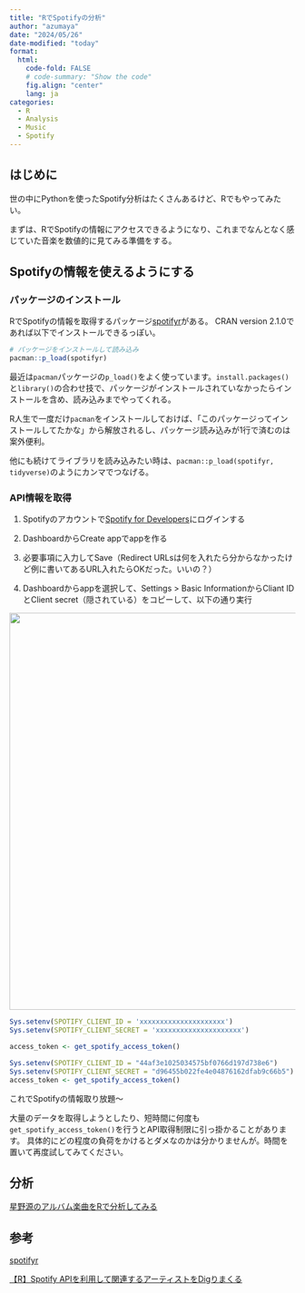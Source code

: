 ```yaml
---
title: "RでSpotifyの分析"
author: "azumaya"
date: "2024/05/26"
date-modified: "today"
format:
  html:
    code-fold: FALSE 
    # code-summary: "Show the code"
    fig.align: "center"
    lang: ja
categories:
  - R
  - Analysis
  - Music
  - Spotify
---
```


## はじめに

世の中にPythonを使ったSpotify分析はたくさんあるけど、Rでもやってみたい。

まずは、RでSpotifyの情報にアクセスできるようになり、これまでなんとなく感じていた音楽を数値的に見てみる準備をする。


##  Spotifyの情報を使えるようにする

### パッケージのインストール

RでSpotifyの情報を取得するパッケージ[spotifyr](https://www.rcharlie.com/spotifyr/)がある。
CRAN version 2.1.0であれば以下でインストールできるっぽい。

```r
# パッケージをインストールして読み込み
pacman::p_load(spotifyr)
```

::: {.callout-tip appearance="simple"}
最近は`pacman`パッケージの`p_load()`をよく使っています。`install.packages()`と`library()`の合わせ技で、パッケージがインストールされていなかったらインストールを含め、読み込みまでやってくれる。

R人生で一度だけ`pacman`をインストールしておけば、「このパッケージってインストールしてたかな」から解放されるし、パッケージ読み込みが1行で済むのは案外便利。

他にも続けてライブラリを読み込みたい時は、`pacman::p_load(spotifyr, tidyverse)`のようにカンマでつなげる。
:::

### API情報を取得

1.  Spotifyのアカウントで[Spotify for Developers](https://developer.spotify.com/)にログインする

2.  DashboardからCreate appでappを作る

3.  必要事項に入力してSave（Redirect URLsは何を入れたら分からなかったけど例に書いてあるURL入れたらOKだった。いいの？）

4.  Dashboardからappを選択して、Settings \> Basic InformationからCliant IDとClient secret（隠されている）をコピーして、以下の通り実行

![](images/cliant.png){width="700"}

```r
Sys.setenv(SPOTIFY_CLIENT_ID = 'xxxxxxxxxxxxxxxxxxxxx')
Sys.setenv(SPOTIFY_CLIENT_SECRET = 'xxxxxxxxxxxxxxxxxxxxx')

access_token <- get_spotify_access_token()
```

```r
Sys.setenv(SPOTIFY_CLIENT_ID = "44af3e1025034575bf0766d197d738e6")
Sys.setenv(SPOTIFY_CLIENT_SECRET = "d96455b022fe4e04876162dfab9c66b5")
access_token <- get_spotify_access_token()
```

これでSpotifyの情報取り放題～


::: {.callout-caution appearance="simple"}

大量のデータを取得しようとしたり、短時間に何度も`get_spotify_access_token()`を行うとAPI取得制限に引っ掛かることがあります。
具体的にどの程度の負荷をかけるとダメなのかは分かりませんが。時間を置いて再度試してみてください。

:::

## 分析

[星野源のアルバム楽曲をRで分析してみる](/posts/spotify02_gen_hoshino/index.html)



## 参考

[spotifyr](https://www.rcharlie.com/spotifyr/)

[【R】Spotify APIを利用して関連するアーティストをDigりまくる](https://sunaninattahito.hatenablog.com/entry/2021/06/01/202317)
